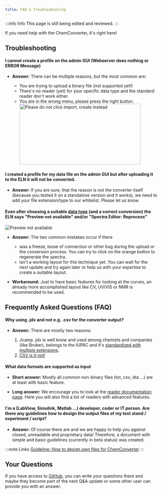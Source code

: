 ```yaml
---
title: FAQ & Troubleshooting
---
```


:::info Info
This page is still being edited and reviewed.
:::

If you need help with the ChemConverter, it's right here!

## Troubleshooting

#### I cannot create a profile on the admin GUI (Webserver does nothing or ERROR Message)

- **Answer:** There can be multiple reasons, but the most common are:

  - You are trying to upload a binary file (not supported yet!)
  - There's no reader (yet) for your specific data type and the standard reader don't work either.
  - You are in the wrong menu, please press the right button. <br/> <img src="/img/converter/dontImport.svg" alt="Please do not click import, create instead" width="400" height="200" />

#### I created a profile for my data file on the admin GUI but after uploading it to the ELN it will not be converted.

- **Answer:** If you are sure, that the reason is not the converter itself (because you tested it on a standalone version and it works), we need to add your file extension/type to our whitelist. Please let us know.

#### Even after choosing a suitable [data type](../chemconverter#data-type) (and a correct conversion) the ELN says "Preview not available" and/or "Spectra Editor: Reprocess"

![Preview not available](/img/converter/naPreview.png)

- **Answer:** The two common mistakes occur if there

  - was a freeze, loose of connection or other bug during the upload or the conversion process. You can try to click on the orange button to regenerate the spectra.
  - isn't a working layout for this technique yet. You can wait for the next update and try again later or help us with your expertise to create a suitable layout.

- **Workaround:** Just to have basic features for looking at the curves, an already more accomplished layout like CV, UV/VIS or NMR is recommended to be used.

## Frequently Asked Questions (FAQ)

#### Why using .jdx and not e.g. .csv for the converter output?

- **Answer:** There are mostly two reasons:

  1. Jcamp .jdx is well know and used among chemists and companies (like Bruker), belongs to the IUPAC and it's [standardized with multiple extensions](https://doi.org/10.1366/0003702884428734).
  2. [CSV is it not!](https://doi.org/10.17487/RFC4180)

#### What data formats are supported as input

- **Short answer:** Mostly all common non-binary files (txt, csv, dta ...) are at least with basic feature. 

- **Long answer:** We encourage you to look at the [reader documentation page](readers). Here you will also find a list of readers with advanced features.

#### I'm a (LabView, Simulink, Matlab ...) developer, coder or IT person. Are there any guidelines how to design the output files of my test stand / experiment / script?

- **Answer:** Of course there are and we are happy to help you against closed, unreadable and proprietary data! Therefore, a document with simple and basic guidelines (currently in beta status) was created.

:::note Links
[Guideline: How to design own files for ChemConverter](https://docs.google.com/document/d/1agVGyN2wPEQnnm75HdSJW228u6D34EWOnN8bnu0m2z0/edit?usp=sharing)
:::

## Your Questions

If you have access to [GitHub](https://github.com/ComPlat/chemotion-converter-app/issues), you can write your questions there and maybe they become part of the next Q&A update or some other user can provide you with an answer.
